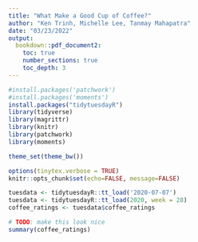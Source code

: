 ```yaml
---
title: "What Make a Good Cup of Coffee?"
author: "Ken Trinh, Michelle Lee, Tanmay Mahapatra"
date: "03/23/2022"
output:
  bookdown::pdf_document2: 
    toc: true
    number_sections: true
    toc_depth: 3
---
```


\newpage
\setcounter{page}{1}
```r
#install.packages('patchwork')
#install.packages('moments')
install.packages("tidytuesdayR")
library(tidyverse) 
library(magrittr)
library(knitr)
library(patchwork)
library(moments)

theme_set(theme_bw())

options(tinytex.verbose = TRUE)
knitr::opts_chunk$set(echo=FALSE, message=FALSE)
```


```r
tuesdata <- tidytuesdayR::tt_load('2020-07-07')
tuesdata <- tidytuesdayR::tt_load(2020, week = 28)
coffee_ratings <- tuesdata$coffee_ratings
```


```r
# TODO: make this look nice
summary(coffee_ratings)
```